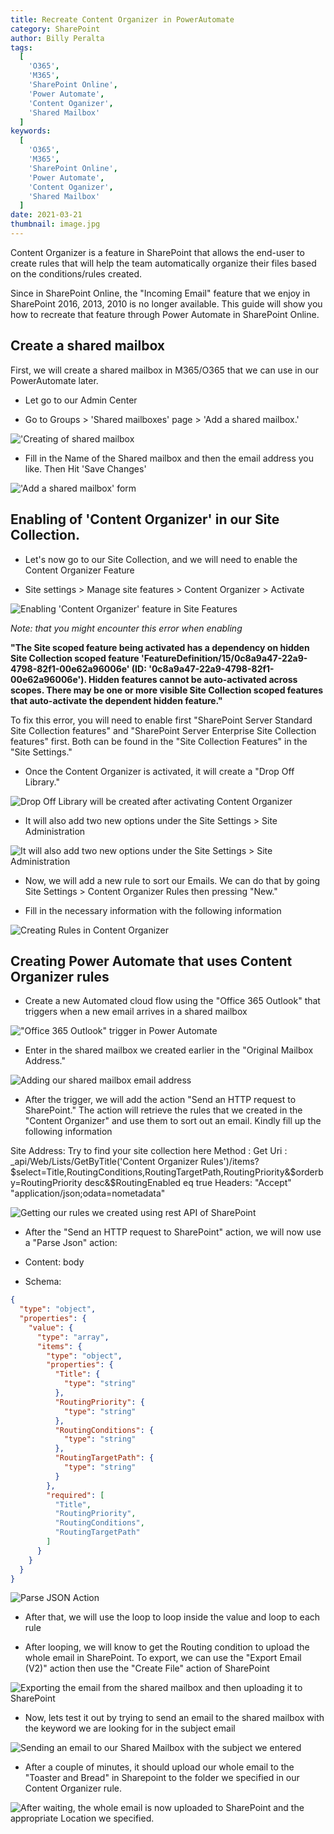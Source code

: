 ```yaml
---
title: Recreate Content Organizer in PowerAutomate
category: SharePoint
author: Billy Peralta
tags:
  [
    'O365',
    'M365',
    'SharePoint Online',
    'Power Automate',
    'Content Oganizer',
    'Shared Mailbox'
  ]
keywords:
  [
    'O365',
    'M365',
    'SharePoint Online',
    'Power Automate',
    'Content Oganizer',
    'Shared Mailbox'
  ]
date: 2021-03-21
thumbnail: image.jpg
---
```


Content Organizer is a feature in SharePoint that allows the end-user to create rules that will help the team automatically organize their files based on the conditions/rules created.

Since in SharePoint Online, the "Incoming Email" feature that we enjoy in SharePoint 2016, 2013, 2010 is no longer available. This guide will show you how to recreate that feature through Power Automate in SharePoint Online.

## Create a shared mailbox

First, we will create a shared mailbox in M365/O365 that we can use in our PowerAutomate later.

- Let go to our Admin Center

- Go to Groups > 'Shared mailboxes' page > 'Add a shared mailbox.'

!['Creating of shared mailbox](/PostImages/1.jpg)

- Fill in the Name of the Shared mailbox and then the email address you like. Then Hit 'Save Changes'

!['Add a shared mailbox' form](/PostImages/2.jpg)

## Enabling of 'Content Organizer' in our Site Collection.

- Let's now go to our Site Collection, and we will need to enable the Content Organizer Feature

- Site settings > Manage site features > Content Organizer > Activate

![Enabling 'Content Organizer' feature in Site Features](/PostImages/3.jpg)

_Note: that you might encounter this error when enabling_

**"The Site scoped feature being activated has a dependency on hidden Site Collection scoped feature 'FeatureDefinition/15/0c8a9a47-22a9-4798-82f1-00e62a96006e' (ID: '0c8a9a47-22a9-4798-82f1-00e62a96006e'). Hidden features cannot be auto-activated across scopes. There may be one or more visible Site Collection scoped features that auto-activate the dependent hidden feature."**

To fix this error, you will need to enable first "SharePoint Server Standard Site Collection features" and "SharePoint Server Enterprise Site Collection features" first. Both can be found in the "Site Collection Features" in the "Site Settings."

- Once the Content Organizer is activated, it will create a "Drop Off Library."

![Drop Off Library will be created after activating Content Organizer](/PostImages/4.jpg)

- It will also add two new options under the Site Settings > Site Administration

![It will also add two new options under the Site Settings > Site Administration](/PostImages/5.jpg)

- Now, we will add a new rule to sort our Emails. We can do that by going Site Settings > Content Organizer Rules then pressing "New."

- Fill in the necessary information with the following information

![Creating Rules in Content Organizer](/PostImages/6.jpg)

## Creating Power Automate that uses Content Organizer rules

- Create a new Automated cloud flow using the "Office 365 Outlook" that triggers when a new email arrives in a shared mailbox

!["Office 365 Outlook" trigger in Power Automate](/PostImages/7.jpg)

- Enter in the shared mailbox we created earlier in the "Original Mailbox Address."

![Adding our shared mailbox email address](/PostImages/8.jpg)

- After the trigger, we will add the action "Send an HTTP request to SharePoint." The action will retrieve the rules that we created in the "Content Organizer" and use them to sort out an email. Kindly fill up the following information

Site Address: Try to find your site collection here
Method : Get
Uri : \_api/Web/Lists/GetByTitle('Content Organizer Rules')/items?$select=Title,RoutingConditions,RoutingTargetPath,RoutingPriority&$orderby=RoutingPriority desc&\$RoutingEnabled eq true
Headers: "Accept" "application/json;odata=nometadata"

![Getting our rules we created using rest API of SharePoint](/PostImages/9.jpg)

- After the "Send an HTTP request to SharePoint" action, we will now use a "Parse Json" action:

- Content: body
- Schema:

```json {numberLines}
{
  "type": "object",
  "properties": {
    "value": {
      "type": "array",
      "items": {
        "type": "object",
        "properties": {
          "Title": {
            "type": "string"
          },
          "RoutingPriority": {
            "type": "string"
          },
          "RoutingConditions": {
            "type": "string"
          },
          "RoutingTargetPath": {
            "type": "string"
          }
        },
        "required": [
          "Title",
          "RoutingPriority",
          "RoutingConditions",
          "RoutingTargetPath"
        ]
      }
    }
  }
}
```

![Parse JSON Action](/PostImages/10.jpg)

- After that, we will use the loop to loop inside the value and loop to each rule

- After looping, we will know to get the Routing condition to upload the whole email in SharePoint. To export, we can use the "Export Email (V2)" action then use the "Create File" action of SharePoint

![Exporting the email from the shared mailbox and then uploading it to SharePoint](/PostImages/11.jpg)

- Now, lets test it out by trying to send an email to the shared mailbox with the keyword we are looking for in the subject email

![Sending an email to our Shared Mailbox with the subject we entered](/PostImages/12.jpg)

- After a couple of minutes, it should upload our whole email to the "Toaster and Bread" in Sharepoint to the folder we specified in our Content Organizer rule.

![After waiting, the whole email is now uploaded to SharePoint and the appropriate Location we specified.](/PostImages/13.jpg)

